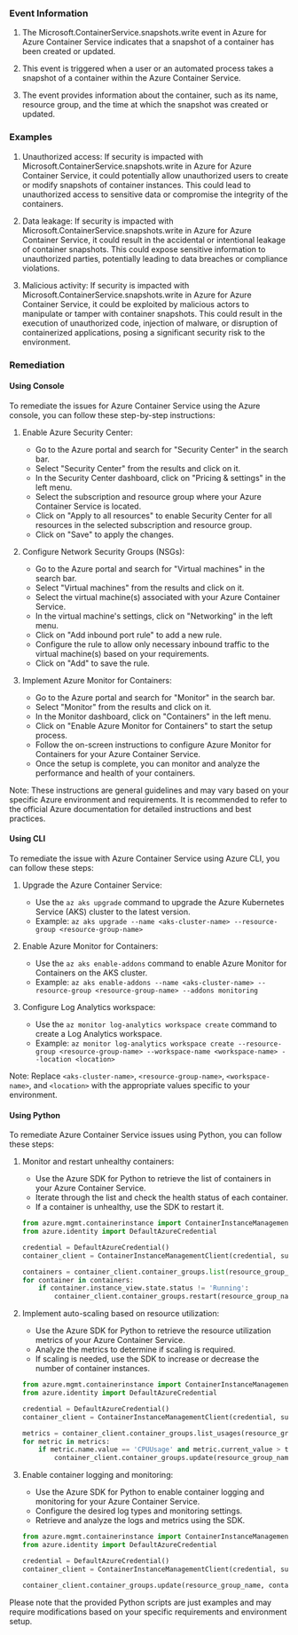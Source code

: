 
### Event Information

1. The Microsoft.ContainerService.snapshots.write event in Azure for Azure Container Service indicates that a snapshot of a container has been created or updated.

2. This event is triggered when a user or an automated process takes a snapshot of a container within the Azure Container Service.

3. The event provides information about the container, such as its name, resource group, and the time at which the snapshot was created or updated.


### Examples

1. Unauthorized access: If security is impacted with Microsoft.ContainerService.snapshots.write in Azure for Azure Container Service, it could potentially allow unauthorized users to create or modify snapshots of container instances. This could lead to unauthorized access to sensitive data or compromise the integrity of the containers.

2. Data leakage: If security is impacted with Microsoft.ContainerService.snapshots.write in Azure for Azure Container Service, it could result in the accidental or intentional leakage of container snapshots. This could expose sensitive information to unauthorized parties, potentially leading to data breaches or compliance violations.

3. Malicious activity: If security is impacted with Microsoft.ContainerService.snapshots.write in Azure for Azure Container Service, it could be exploited by malicious actors to manipulate or tamper with container snapshots. This could result in the execution of unauthorized code, injection of malware, or disruption of containerized applications, posing a significant security risk to the environment.

### Remediation

#### Using Console

To remediate the issues for Azure Container Service using the Azure console, you can follow these step-by-step instructions:

1. Enable Azure Security Center:
   - Go to the Azure portal and search for "Security Center" in the search bar.
   - Select "Security Center" from the results and click on it.
   - In the Security Center dashboard, click on "Pricing & settings" in the left menu.
   - Select the subscription and resource group where your Azure Container Service is located.
   - Click on "Apply to all resources" to enable Security Center for all resources in the selected subscription and resource group.
   - Click on "Save" to apply the changes.

2. Configure Network Security Groups (NSGs):
   - Go to the Azure portal and search for "Virtual machines" in the search bar.
   - Select "Virtual machines" from the results and click on it.
   - Select the virtual machine(s) associated with your Azure Container Service.
   - In the virtual machine's settings, click on "Networking" in the left menu.
   - Click on "Add inbound port rule" to add a new rule.
   - Configure the rule to allow only necessary inbound traffic to the virtual machine(s) based on your requirements.
   - Click on "Add" to save the rule.

3. Implement Azure Monitor for Containers:
   - Go to the Azure portal and search for "Monitor" in the search bar.
   - Select "Monitor" from the results and click on it.
   - In the Monitor dashboard, click on "Containers" in the left menu.
   - Click on "Enable Azure Monitor for Containers" to start the setup process.
   - Follow the on-screen instructions to configure Azure Monitor for Containers for your Azure Container Service.
   - Once the setup is complete, you can monitor and analyze the performance and health of your containers.

Note: These instructions are general guidelines and may vary based on your specific Azure environment and requirements. It is recommended to refer to the official Azure documentation for detailed instructions and best practices.

#### Using CLI

To remediate the issue with Azure Container Service using Azure CLI, you can follow these steps:

1. Upgrade the Azure Container Service: 
   - Use the `az aks upgrade` command to upgrade the Azure Kubernetes Service (AKS) cluster to the latest version.
   - Example: `az aks upgrade --name <aks-cluster-name> --resource-group <resource-group-name>`

2. Enable Azure Monitor for Containers:
   - Use the `az aks enable-addons` command to enable Azure Monitor for Containers on the AKS cluster.
   - Example: `az aks enable-addons --name <aks-cluster-name> --resource-group <resource-group-name> --addons monitoring`

3. Configure Log Analytics workspace:
   - Use the `az monitor log-analytics workspace create` command to create a Log Analytics workspace.
   - Example: `az monitor log-analytics workspace create --resource-group <resource-group-name> --workspace-name <workspace-name> --location <location>`

Note: Replace `<aks-cluster-name>`, `<resource-group-name>`, `<workspace-name>`, and `<location>` with the appropriate values specific to your environment.

#### Using Python

To remediate Azure Container Service issues using Python, you can follow these steps:

1. Monitor and restart unhealthy containers:
   - Use the Azure SDK for Python to retrieve the list of containers in your Azure Container Service.
   - Iterate through the list and check the health status of each container.
   - If a container is unhealthy, use the SDK to restart it.

   ```python
   from azure.mgmt.containerinstance import ContainerInstanceManagementClient
   from azure.identity import DefaultAzureCredential

   credential = DefaultAzureCredential()
   container_client = ContainerInstanceManagementClient(credential, subscription_id)

   containers = container_client.container_groups.list(resource_group_name)
   for container in containers:
       if container.instance_view.state.status != 'Running':
           container_client.container_groups.restart(resource_group_name, container.name)
   ```

2. Implement auto-scaling based on resource utilization:
   - Use the Azure SDK for Python to retrieve the resource utilization metrics of your Azure Container Service.
   - Analyze the metrics to determine if scaling is required.
   - If scaling is needed, use the SDK to increase or decrease the number of container instances.

   ```python
   from azure.mgmt.containerinstance import ContainerInstanceManagementClient
   from azure.identity import DefaultAzureCredential

   credential = DefaultAzureCredential()
   container_client = ContainerInstanceManagementClient(credential, subscription_id)

   metrics = container_client.container_groups.list_usages(resource_group_name, container_group_name)
   for metric in metrics:
       if metric.name.value == 'CPUUsage' and metric.current_value > threshold:
           container_client.container_groups.update(resource_group_name, container_group_name, {'containers': {'instance_count': new_instance_count}})
   ```

3. Enable container logging and monitoring:
   - Use the Azure SDK for Python to enable container logging and monitoring for your Azure Container Service.
   - Configure the desired log types and monitoring settings.
   - Retrieve and analyze the logs and metrics using the SDK.

   ```python
   from azure.mgmt.containerinstance import ContainerInstanceManagementClient
   from azure.identity import DefaultAzureCredential

   credential = DefaultAzureCredential()
   container_client = ContainerInstanceManagementClient(credential, subscription_id)

   container_client.container_groups.update(resource_group_name, container_group_name, {'diagnostics': {'log_analytics': {'workspace_id': workspace_id, 'log_type': ['ContainerInsights']}}})
   ```

Please note that the provided Python scripts are just examples and may require modifications based on your specific requirements and environment setup.

